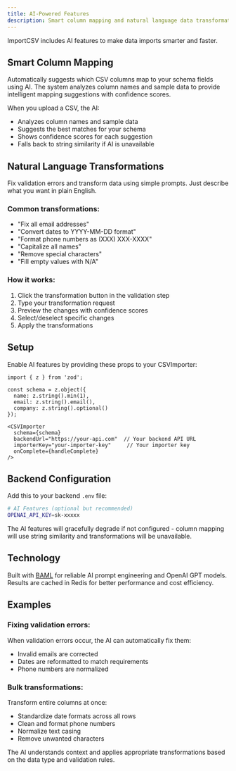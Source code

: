 ```yaml
---
title: AI-Powered Features
description: Smart column mapping and natural language data transformations
---
```


ImportCSV includes AI features to make data imports smarter and faster.

## Smart Column Mapping

Automatically suggests which CSV columns map to your schema fields using AI. The system analyzes column names and sample data to provide intelligent mapping suggestions with confidence scores.

When you upload a CSV, the AI:
- Analyzes column names and sample data
- Suggests the best matches for your schema
- Shows confidence scores for each suggestion
- Falls back to string similarity if AI is unavailable

## Natural Language Transformations

Fix validation errors and transform data using simple prompts. Just describe what you want in plain English.

### Common transformations:
- "Fix all email addresses"
- "Convert dates to YYYY-MM-DD format"
- "Format phone numbers as (XXX) XXX-XXXX"
- "Capitalize all names"
- "Remove special characters"
- "Fill empty values with N/A"

### How it works:
1. Click the transformation button in the validation step
2. Type your transformation request
3. Preview the changes with confidence scores
4. Select/deselect specific changes
5. Apply the transformations

## Setup

Enable AI features by providing these props to your CSVImporter:

```tsx
import { z } from 'zod';

const schema = z.object({
  name: z.string().min(1),
  email: z.string().email(),
  company: z.string().optional()
});

<CSVImporter
  schema={schema}
  backendUrl="https://your-api.com"  // Your backend API URL
  importerKey="your-importer-key"     // Your importer key
  onComplete={handleComplete}
/>
```

## Backend Configuration

Add this to your backend `.env` file:

```bash
# AI Features (optional but recommended)
OPENAI_API_KEY=sk-xxxxx
```

The AI features will gracefully degrade if not configured - column mapping will use string similarity and transformations will be unavailable.

## Technology

Built with [BAML](https://github.com/BoundaryML/baml) for reliable AI prompt engineering and OpenAI GPT models. Results are cached in Redis for better performance and cost efficiency.

## Examples

### Fixing validation errors:
When validation errors occur, the AI can automatically fix them:
- Invalid emails are corrected
- Dates are reformatted to match requirements  
- Phone numbers are normalized

### Bulk transformations:
Transform entire columns at once:
- Standardize date formats across all rows
- Clean and format phone numbers
- Normalize text casing
- Remove unwanted characters

The AI understands context and applies appropriate transformations based on the data type and validation rules.